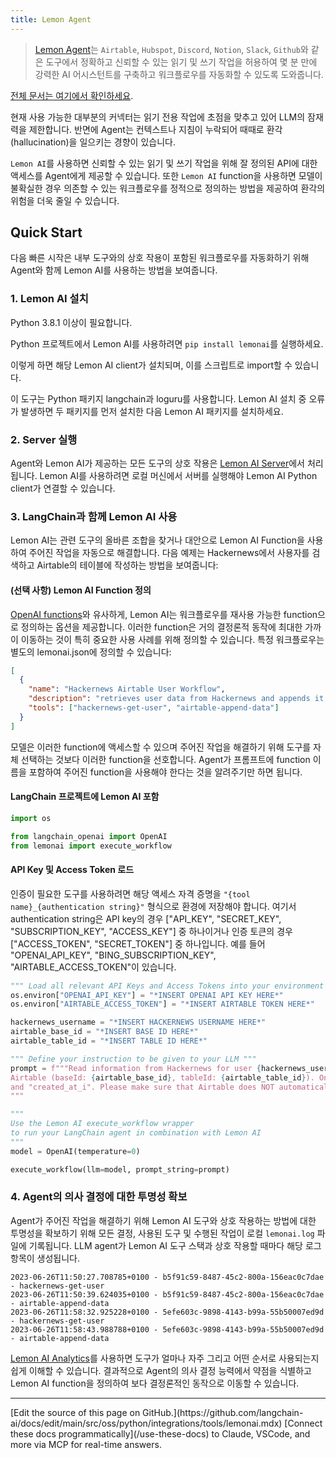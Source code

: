 ```yaml
---
title: Lemon Agent
---
```


>[Lemon Agent](https://github.com/felixbrock/lemon-agent)는 `Airtable`, `Hubspot`, `Discord`, `Notion`, `Slack`, `Github`와 같은 도구에서 정확하고 신뢰할 수 있는 읽기 및 쓰기 작업을 허용하여 몇 분 만에 강력한 AI 어시스턴트를 구축하고 워크플로우를 자동화할 수 있도록 도와줍니다.

[전체 문서는 여기에서 확인하세요](https://github.com/felixbrock/lemonai-py-client).

현재 사용 가능한 대부분의 커넥터는 읽기 전용 작업에 초점을 맞추고 있어 LLM의 잠재력을 제한합니다. 반면에 Agent는 컨텍스트나 지침이 누락되어 때때로 환각(hallucination)을 일으키는 경향이 있습니다.

`Lemon AI`를 사용하면 신뢰할 수 있는 읽기 및 쓰기 작업을 위해 잘 정의된 API에 대한 액세스를 Agent에게 제공할 수 있습니다. 또한 `Lemon AI` function을 사용하면 모델이 불확실한 경우 의존할 수 있는 워크플로우를 정적으로 정의하는 방법을 제공하여 환각의 위험을 더욱 줄일 수 있습니다.

## Quick Start

다음 빠른 시작은 내부 도구와의 상호 작용이 포함된 워크플로우를 자동화하기 위해 Agent와 함께 Lemon AI를 사용하는 방법을 보여줍니다.

### 1. Lemon AI 설치

Python 3.8.1 이상이 필요합니다.

Python 프로젝트에서 Lemon AI를 사용하려면 `pip install lemonai`를 실행하세요.

이렇게 하면 해당 Lemon AI client가 설치되며, 이를 스크립트로 import할 수 있습니다.

이 도구는 Python 패키지 langchain과 loguru를 사용합니다. Lemon AI 설치 중 오류가 발생하면 두 패키지를 먼저 설치한 다음 Lemon AI 패키지를 설치하세요.

### 2. Server 실행

Agent와 Lemon AI가 제공하는 모든 도구의 상호 작용은 [Lemon AI Server](https://github.com/felixbrock/lemonai-server)에서 처리됩니다. Lemon AI를 사용하려면 로컬 머신에서 서버를 실행해야 Lemon AI Python client가 연결할 수 있습니다.

### 3. LangChain과 함께 Lemon AI 사용

Lemon AI는 관련 도구의 올바른 조합을 찾거나 대안으로 Lemon AI Function을 사용하여 주어진 작업을 자동으로 해결합니다. 다음 예제는 Hackernews에서 사용자를 검색하고 Airtable의 테이블에 작성하는 방법을 보여줍니다:

#### (선택 사항) Lemon AI Function 정의

[OpenAI functions](https://openai.com/blog/function-calling-and-other-api-updates)와 유사하게, Lemon AI는 워크플로우를 재사용 가능한 function으로 정의하는 옵션을 제공합니다. 이러한 function은 거의 결정론적 동작에 최대한 가까이 이동하는 것이 특히 중요한 사용 사례를 위해 정의할 수 있습니다. 특정 워크플로우는 별도의 lemonai.json에 정의할 수 있습니다:

```json
[
  {
    "name": "Hackernews Airtable User Workflow",
    "description": "retrieves user data from Hackernews and appends it to a table in Airtable",
    "tools": ["hackernews-get-user", "airtable-append-data"]
  }
]
```

모델은 이러한 function에 액세스할 수 있으며 주어진 작업을 해결하기 위해 도구를 자체 선택하는 것보다 이러한 function을 선호합니다. Agent가 프롬프트에 function 이름을 포함하여 주어진 function을 사용해야 한다는 것을 알려주기만 하면 됩니다.

#### LangChain 프로젝트에 Lemon AI 포함

```python
import os

from langchain_openai import OpenAI
from lemonai import execute_workflow
```

#### API Key 및 Access Token 로드

인증이 필요한 도구를 사용하려면 해당 액세스 자격 증명을 `"{tool name}_{authentication string}"` 형식으로 환경에 저장해야 합니다. 여기서 authentication string은 API key의 경우 ["API_KEY", "SECRET_KEY", "SUBSCRIPTION_KEY", "ACCESS_KEY"] 중 하나이거나 인증 토큰의 경우 ["ACCESS_TOKEN", "SECRET_TOKEN"] 중 하나입니다. 예를 들어 "OPENAI_API_KEY", "BING_SUBSCRIPTION_KEY", "AIRTABLE_ACCESS_TOKEN"이 있습니다.

```python
""" Load all relevant API Keys and Access Tokens into your environment variables """
os.environ["OPENAI_API_KEY"] = "*INSERT OPENAI API KEY HERE*"
os.environ["AIRTABLE_ACCESS_TOKEN"] = "*INSERT AIRTABLE TOKEN HERE*"
```

```python
hackernews_username = "*INSERT HACKERNEWS USERNAME HERE*"
airtable_base_id = "*INSERT BASE ID HERE*"
airtable_table_id = "*INSERT TABLE ID HERE*"

""" Define your instruction to be given to your LLM """
prompt = f"""Read information from Hackernews for user {hackernews_username} and then write the results to
Airtable (baseId: {airtable_base_id}, tableId: {airtable_table_id}). Only write the fields "username", "karma"
and "created_at_i". Please make sure that Airtable does NOT automatically convert the field types.
"""

"""
Use the Lemon AI execute_workflow wrapper
to run your LangChain agent in combination with Lemon AI
"""
model = OpenAI(temperature=0)

execute_workflow(llm=model, prompt_string=prompt)
```

### 4. Agent의 의사 결정에 대한 투명성 확보

Agent가 주어진 작업을 해결하기 위해 Lemon AI 도구와 상호 작용하는 방법에 대한 투명성을 확보하기 위해 모든 결정, 사용된 도구 및 수행된 작업이 로컬 `lemonai.log` 파일에 기록됩니다. LLM agent가 Lemon AI 도구 스택과 상호 작용할 때마다 해당 로그 항목이 생성됩니다.

```log
2023-06-26T11:50:27.708785+0100 - b5f91c59-8487-45c2-800a-156eac0c7dae - hackernews-get-user
2023-06-26T11:50:39.624035+0100 - b5f91c59-8487-45c2-800a-156eac0c7dae - airtable-append-data
2023-06-26T11:58:32.925228+0100 - 5efe603c-9898-4143-b99a-55b50007ed9d - hackernews-get-user
2023-06-26T11:58:43.988788+0100 - 5efe603c-9898-4143-b99a-55b50007ed9d - airtable-append-data
```

[Lemon AI Analytics](https://github.com/felixbrock/lemon-agent/blob/main/apps/analytics/README.md)를 사용하면 도구가 얼마나 자주 그리고 어떤 순서로 사용되는지 쉽게 이해할 수 있습니다. 결과적으로 Agent의 의사 결정 능력에서 약점을 식별하고 Lemon AI function을 정의하여 보다 결정론적인 동작으로 이동할 수 있습니다.

---

<Callout icon="pen-to-square" iconType="regular">
    [Edit the source of this page on GitHub.](https://github.com/langchain-ai/docs/edit/main/src/oss/python/integrations/tools/lemonai.mdx)
</Callout>
<Tip icon="terminal" iconType="regular">
    [Connect these docs programmatically](/use-these-docs) to Claude, VSCode, and more via MCP for    real-time answers.
</Tip>
